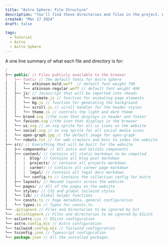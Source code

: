 ```yaml
---
title: "Astro Sphere: File Structure"
description: "You'll find these directories and files in the project. What do they do?"
created: "Mar 17 2024"
draft: false

tags:
  - Tutorial
  - Astro
  - Astro Sphere
---
```


A one line summary of what each file and directory is for:
```js
/
├── public/ // Files publicly available to the browser
│   ├── fonts/ // The default fonts for Astro Sphere
│   │   └── atkinson-bold.woff  // default font weight 700
│   │   └── atkinson-regular.woff // default font weight 400
│   ├── js/ // Javascript that will be imported into <head>
│   │   └── animate.js // function for animating page elements
│   │   └── bg.js // function for generating the background
│   │   └── scroll.js // scroll handler for the header styles
│   │   └── theme.js // controls the light and dark theme
│   └── brand.svg //the icon that displays in header and footer
│   └── favicon.svg //the icon that displays in the browser
│   └── ui.svg // an svg sprite for all ui icons on the website
│   └── social.svg // an svg sprite for all social media icons
│   └── open-graph.jpg // the default image for open-graph
│   └── robots.txt // for web crawlers and bots to index the website
├── src/ // Everything that will be built for the website
│   ├── components/ // All astro and SolidJs components
│   ├── content/ // Contains all static markdown to be compiled
│   │   |  blog/ // Contains all blog post markdown
│   │   |  projects/ // Contains all projects markdown
│   │   |  career/ // Contains all career page markdown
│   │   |  legal/ // Contains all legal docs markdown
│   │   └── config.ts // Contains the collection config for Astro
│   ├── layouts/ // Reused layouts across the website
│   └── pages/ // All of the pages on the website
│   └── styles/ // CSS and global tailwind styles
│   └── lib/ // Global helper functions
│   └── consts.ts // Page metadata, general configuration
│   └── types.ts // Types for consts.ts
└── .gitignore // Files and directories to be ignored by Git
└── .eslintignore // Files and directories to be ignored by ESLint
└── eslintrc.cjs // ESLint configuration
└── astro.config.mjs // Astro configuration
└── tailwind.config.mjs // Tailwind configuration
└── tsconfig.json // Typescript configuration
└── package.json // All the installed packages
```